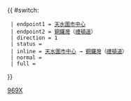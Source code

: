 {{Error|錯誤：此模板已停用。請見[[Template:HK Bus Route Cross Harbour/doc]]。}}{{ #switch: {{{format|}}}
  | endpoint1 = [[天水圍市中心公共運輸交匯處|天水圍市中心]]
  | endpoint2 = [[銅鑼灣]]（[[禮頓道]]）
  | direction = 1
  | status = {{HK Bus Status|M}}
  | inline = [[天水圍市中心公共運輸交匯處|天水圍市中心]] → [[銅鑼灣]]（[[禮頓道]]）
  | normal =
  | full =
}}<noinclude>[[Category:過海隧道巴士路線模板|969X]]</noinclude>